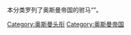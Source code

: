本分类罗列了奥斯曼帝国的驸马“'''{{le|达马特|damat}}'''”。

[[Category:奥斯曼头衔|Category:奥斯曼头衔]]
[[Category:奥斯曼帝国|Category:奥斯曼帝国]]